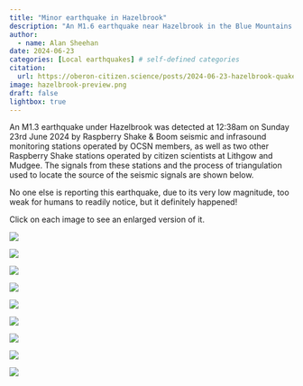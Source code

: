 ```yaml
---
title: "Minor earthquake in Hazelbrook"
description: "An M1.6 earthquake near Hazelbrook in the Blue Mountains was detected by seismic sensors operated by OCSN members"
author:
  - name: Alan Sheehan
date: 2024-06-23
categories: [Local earthquakes] # self-defined categories
citation: 
  url: https://oberon-citizen.science/posts/2024-06-23-hazelbrook-quake/
image: hazelbrook-preview.png
draft: false 
lightbox: true
---
```


An M1.3 earthquake under Hazelbrook was detected at 12:38am on Sunday 23rd June 2024 by Raspberry Shake & Boom seismic and infrasound monitoring stations operated by OCSN members, as well as two other Raspberry Shake stations operated by citizen scientists at Lithgow and Mudgee. The signals from these stations and the process of triangulation used to locate the source of the seismic signals are shown below.

No one else is reporting this earthquake, due to its very low magnitude, too weak for humans to readily notice, but it definitely happened!

:::{.callout-tip}
Click on each image to see an enlarged version of it.
:::

![](hazelbrook-1.png)

![](hazelbrook-2.png)

![](hazelbrook-3.png)

![](hazelbrook-4.png)

![](hazelbrook-5.png)

![](hazelbrook-6png)

![](hazelbrook-7.png)

![](hazelbrook-8.png)

![](hazelbrook-9.png)
